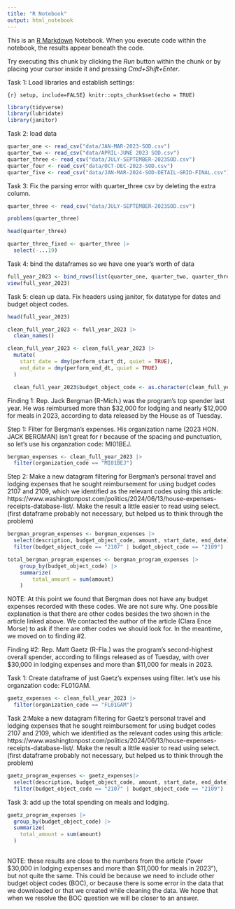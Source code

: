 ```yaml
---
title: "R Notebook"
output: html_notebook
---
```


This is an [R Markdown](http://rmarkdown.rstudio.com) Notebook. When you execute code within the notebook, the results appear beneath the code.

Try executing this chunk by clicking the *Run* button within the chunk or by placing your cursor inside it and pressing *Cmd+Shift+Enter*.

Task 1: Load libraries and establish settings:

`{r} setup, include=FALSE} knitr::opts_chunk$set(echo = TRUE)`

```r
library(tidyverse)
library(lubridate)
library(janitor)
```

Task 2: load data

```r
quarter_one <- read_csv("data/JAN-MAR-2023-SOD.csv")
quarter_two <- read_csv("data/APRIL-JUNE 2023 SOD.csv")
quarter_three <- read_csv("data/JULY-SEPTEMBER-2023SOD.csv")
quarter_four <- read_csv("data/OCT-DEC-2023-SOD.csv")
quarter_five <- read_csv("data/JAN-MAR-2024-SOD-DETAIL-GRID-FINAL.csv")
```

Task 3: Fix the parsing error with quarter_three csv by deleting the extra column.

```r
quarter_three <- read_csv("data/JULY-SEPTEMBER-2023SOD.csv")

```

```r
problems(quarter_three)
```

```r
head(quarter_three)
```

```r
quarter_three_fixed <- quarter_three |>
  select(-...19)
```

Task 4: bind the dataframes so we have one year's worth of data

```r
full_year_2023 <- bind_rows(list(quarter_one, quarter_two, quarter_three_fixed, quarter_four, quarter_five))
view(full_year_2023)
```

Task 5: clean up data. Fix headers using janitor, fix datatype for dates and budget object codes.

```r
head(full_year_2023) 
```

```r
clean_full_year_2023 <- full_year_2023 |> 
  clean_names()
```

```r
clean_full_year_2023 <- clean_full_year_2023 |> 
  mutate(
    start_date = dmy(perform_start_dt, quiet = TRUE), 
    end_date = dmy(perform_end_dt, quiet = TRUE)
  )
```


```r
  clean_full_year_2023$budget_object_code <- as.character(clean_full_year_2023$budget_object_code)
```

Finding 1: Rep. Jack Bergman (R-Mich.) was the program’s top spender last year. He was reimbursed more than \$32,000 for lodging and nearly \$12,000 for meals in 2023, according to data released by the House as of Tuesday.

Step 1: Filter for Bergman's expenses. His organization name (2023 HON. JACK BERGMAN) isn't great for r because of the spacing and punctuation, so let's use his organzation code: MI01BEJ. 


```r
bergman_expenses <- clean_full_year_2023 |>
  filter(organization_code == "MI01BEJ") 

```

Step 2: Make a new datagram filtering for Bergman's personal travel and lodging expenses that he sought reimbursement for using budget codes 2107 and 2109, which we identified as the relevant codes using this article: https://www.washingtonpost.com/politics/2024/06/13/house-expenses-receipts-database-list/. Make the result a little easier to read using select. (first dataframe probably not necessary, but helped us to think through the problem)


```r
bergman_program_expenses <- bergman_expenses |>
  select(description, budget_object_code, amount, start_date, end_date)  |>
  filter(budget_object_code == "2107" | budget_object_code == "2109") 
```

```r
total_bergman_program_expenses <- bergman_program_expenses |>
    group_by(budget_object_code) |>
    summarize(
        total_amount = sum(amount)
    )
```



NOTE: At this point we found that Bergman does not have any budget expenses recorded with these codes. We are not sure why. One possible explanation is that there are other codes besides the two shown in the article linked above. We contacted the author of the article (Clara Ence Morse) to ask if there are other codes we should look for. In the meantime, we moved on to finding #2. 


Finding #2: Rep. Matt Gaetz (R-Fla.) was the program’s second-highest overall spender, according to filings released as of Tuesday, with over $30,000 in lodging expenses and more than $11,000 for meals in 2023.

Task 1: Create dataframe of just Gaetz's expenses using filter. let's use his organzation code: FL01GAM.

```r
gaetz_expenses <- clean_full_year_2023 |>
  filter(organization_code == "FL01GAM")
```

Task 2:Make a new datagram filtering for Gaetz's personal travel and lodging expenses that he sought reimbursement for using budget codes 2107 and 2109, which we identified as the relevant codes using this article: https://www.washingtonpost.com/politics/2024/06/13/house-expenses-receipts-database-list/. Make the result a little easier to read using select. (first dataframe probably not necessary, but helped us to think through the problem)

```r
gaetz_program_expenses <- gaetz_expenses|>
  select(description, budget_object_code, amount, start_date, end_date)  |>
  filter(budget_object_code == "2107" | budget_object_code == "2109")

```

Task 3: add up the total spending on meals and lodging.

```r
gaetz_program_expenses |>
  group_by(budget_object_code) |>
  summarize(
    total_amount = sum(amount)
  )
  
```
NOTE: these results are close to the numbers from the article ("over $30,000 in lodging expenses and more than $11,000 for meals in 2023"), but not quite the same. This could be because we need to include other budget object codes (BOC), or because there is some error in the data that we downloaded or that we created while cleaning the data. We hope that when we resolve the BOC question we will be closer to an answer.

